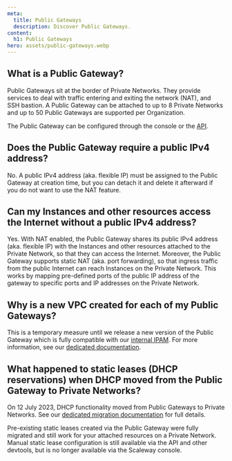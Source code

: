 ```yaml
---
meta:
  title: Public Gateways
  description: Discover Public Gateways.
content:
  h1: Public Gateways
hero: assets/public-gateways.webp
---
```


<Concept>

## What is a Public Gateway?

Public Gateways sit at the border of Private Networks. They provide services to deal with traffic entering and exiting the network (NAT), and SSH bastion.
A Public Gateway can be attached to up to 8 Private Networks and up to 50 Public Gateways are supported per Organization.

The Public Gateway can be configured through the console or the [API](https://www.scaleway.com/en/developers/api/public-gateway/).

</Concept>

<Concept>

## Does the Public Gateway require a public IPv4 address?

No. A public IPv4 address (aka. flexible IP) must be assigned to the Public Gateway at creation time, but you can detach it and delete it afterward if you do not want to use the NAT feature.

</Concept>

<Concept>

## Can my Instances and other resources access the Internet without a public IPv4 address?

Yes. With NAT enabled, the Public Gateway shares its public IPv4 address (aka. flexible IP) with the Instances and other resources attached to the Private Network, so that they can access the Internet.
Moreover, the Public Gateway supports static NAT (aka. port forwarding), so that ingress traffic from the public Internet can reach Instances on the Private Network. This works by mapping pre-defined ports of the public IP address of the gateway to specific ports and IP addresses on the Private Network.

</Concept>

<Concept>

## Why is a new VPC created for each of my Public Gateways?

This is a temporary measure until we release a new version of the Public Gateway which is fully compatible with our [internal IPAM](/network/vpc/concepts/#ipam). For more information, see our [dedicated documentation](/network/vpc/reference-content/vpc-migration/#public-gateways-and-vpc).

</Concept>

<Concept>

## What happened to static leases (DHCP reservations) when DHCP moved from the Public Gateway to Private Networks?

On 12 July 2023, DHCP functionality moved from Public Gateways to Private Networks. See our [dedicated migration documentation](/network/vpc/reference-content/vpc-migration/) for full details.

Pre-existing static leases created via the Public Gateway were fully migrated and still work for your attached resources on a Private Network. Manual static lease configuration is still available via the API and other devtools, but is no longer available via the Scaleway console.

</Concept>